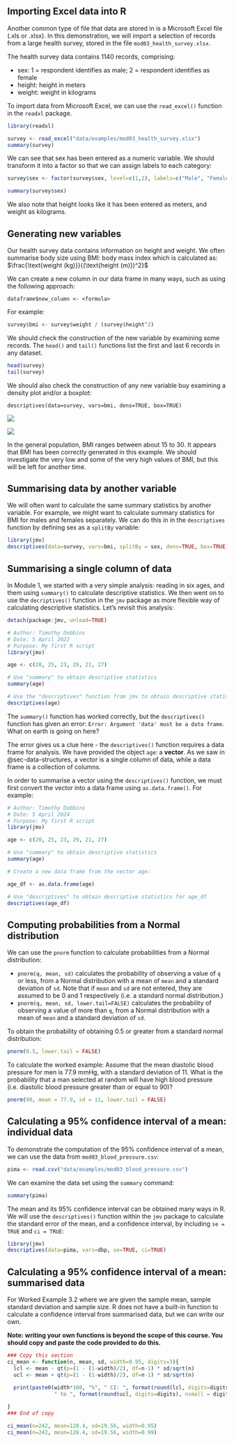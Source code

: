 ## Importing Excel data into R

Another common type of file that data are stored in is a Microsoft Excel file (.xls or .xlsx). In this demonstration, we will import a selection of records from a large health survey, stored in the file `mod03_health_survey.xlsx`.

The health survey data contains 1140 records, comprising:

-   sex: 1 = respondent identifies as male; 2 = respondent identifies as female
-   height: height in meters
-   weight: weight in kilograms

To import data from Microsoft Excel, we can use the `read_excel()` function in the `readxl` package.

```r
library(readxl)

survey <- read_excel("data/examples/mod03_health_survey.xlsx")
summary(survey)
```

We can see that sex has been entered as a numeric variable. We should transform it into a factor so that we can assign labels to each category:

```r
survey$sex <- factor(survey$sex, level=c(1,2), labels=c("Male", "Female"))

summary(survey$sex)
```

We also note that height looks like it has been entered as meters, and weight as kilograms.

## Generating new variables

Our health survey data contains information on height and weight. We often summarise body size using BMI: body mass index which is calculated as: $\frac{\text{weight (kg)}}{(\text{height (m)})^2}$

We can create a new column in our data frame in many ways, such as using the following approach:

`dataframe$new_column <- <formula>`

For example:

```r
survey$bmi <- survey$weight / (survey$height^2)
```

We should check the construction of the new variable by examining some records. The `head()` and `tail()` functions list the first and last 6 records in any dataset.

```r
head(survey)
tail(survey)
```

We should also check the construction of any new variable buy examining a density plot and/or a boxplot:

```{}
descriptives(data=survey, vars=bmi, dens=TRUE, box=TRUE)
```

::: {layout-ncol=2}
![](img/mod03/jamovi/mod03-newvar-dens.png)

![](img/mod03/jamovi/mod03-newvar-boxp.png)

:::


In the general population, BMI ranges between about 15 to 30. It appears that BMI has been correctly generated in this example. We should investigate the very low and some of the very high values of BMI, but this will be left for another time.


## Summarising data by another variable

We will often want to calculate the same summary statistics by another variable. For example, we might want to calculate summary statistics for BMI for males and females separately. We can do this in in the `descriptives` function by defining sex as a `splitBy` variable:

```r
library(jmv)
descriptives(data=survey, vars=bmi, splitBy = sex, dens=TRUE, box=TRUE)
```

## Summarising a single column of data

In Module 1, we started with a very simple analysis: reading in six ages, and them using `summary()` to calculate descriptive statistics. We then went on to use the `decriptives()` function in the `jmv` package as more flexible way of calculating descriptive statistics. Let's revisit this analysis:

```r
detach(package:jmv, unload=TRUE)
```


```r
# Author: Timothy Dobbins
# Date: 5 April 2022
# Purpose: My first R script
library(jmv)

age <- c(20, 25, 23, 29, 21, 27)

# Use "summary" to obtain descriptive statistics
summary(age)

# Use the "descriptives" function from jmv to obtain descriptive statistics
descriptives(age)
```

The `summary()` function has worked correctly, but the `descriptives()` function has given an error: `Error: Argument 'data' must be a data frame`. What on earth is going on here?

The error gives us a clue here - the `descriptives()` function requires a data frame for analysis. We have provided the object `age`: a **vector**. As we saw in @sec-data-structures, a vector is a single column of data, while a data frame is a collection of columns.

In order to summarise a vector using the `descriptives()` function, we must first convert the vector into a data frame using `as.data.frame()`. For example:

```r
# Author: Timothy Dobbins
# Date: 5 April 2024
# Purpose: My first R script
library(jmv)

age <- c(20, 25, 23, 29, 21, 27)

# Use "summary" to obtain descriptive statistics
summary(age)

# Create a new data frame from the vector age:

age_df <- as.data.frame(age)

# Use "descriptives" to obtain descriptive statistics for age_df
descriptives(age_df)
```

## Computing probabilities from a Normal distribution {#sec-normal-r}

We can use the `pnorm` function to calculate probabilities from a Normal distribution:

-   `pnorm(q, mean, sd)` calculates the probability of observing a value of `q` or less, from a Normal distribution with a mean of `mean` and a standard deviation of `sd`. Note that if `mean` and `sd` are not entered, they are assumed to be 0 and 1 respectively (i.e. a standard normal distribution.)
-   `pnorm(q, mean, sd, lower.tail=FALSE)` calculates the probability of observing a value of more than `q`, from a Normal distribution with a mean of `mean` and a standard deviation of `sd`.

To obtain the probability of obtaining 0.5 or greater from a standard normal distribution:

```r
pnorm(0.5, lower.tail = FALSE)
```

To calculate the worked example: Assume that the mean diastolic blood pressure for men is 77.9 mmHg, with a standard deviation of 11. What is the probability that a man selected at random will have high blood pressure (i.e. diastolic blood pressure greater than or equal to 90)?

```r
pnorm(90, mean = 77.9, sd = 11, lower.tail = FALSE)
```


## Calculating a 95% confidence interval of a mean: individual data {#sec-cimean-r-ind}

To demonstrate the computation of the 95% confidence interval of a mean, we can use the data from `mod03_blood_pressure.csv`:

```r
pima <- read.csv("data/examples/mod03_blood_pressure.csv")
```

We can examine the data set using the `summary` command:

```r
summary(pima)
```

The mean and its 95% confidence interval can be obtained many ways in R. We will use the `descriptives()` function within the `jmv` package to calculate the standard error of the mean, and a confidence interval, by including `se = TRUE` and `ci = TRUE`:

```r
library(jmv)
descriptives(data=pima, vars=dbp, se=TRUE, ci=TRUE)
```

## Calculating a 95% confidence interval of a mean: summarised data {#sec-cimean-r-summ}

For Worked Example 3.2 where we are given the sample mean, sample standard deviation and sample size. R does not have a built-in function to calculate a confidence interval from summarised data, but we can write our own.

**Note: writing your own functions is beyond the scope of this course. You should copy and paste the code provided to do this.**

```r
### Copy this section
ci_mean <- function(n, mean, sd, width=0.95, digits=3){
  lcl <- mean - qt(p=(1 - (1-width)/2), df=n-1) * sd/sqrt(n)
  ucl <- mean + qt(p=(1 - (1-width)/2), df=n-1) * sd/sqrt(n)
  
  print(paste0(width*100, "%", " CI: ", format(round(lcl, digits=digits), nsmall = digits),
               " to ", format(round(ucl, digits=digits), nsmall = digits) ))

}
### End of copy

ci_mean(n=242, mean=128.4, sd=19.56, width=0.95)
ci_mean(n=242, mean=128.4, sd=19.56, width=0.99)
```
